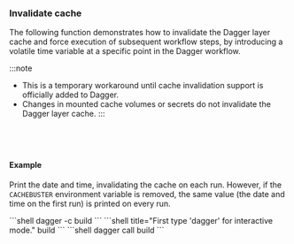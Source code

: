 ### Invalidate cache

The following function demonstrates how to invalidate the Dagger layer cache and force execution of subsequent workflow steps, by introducing a volatile time variable at a specific point in the Dagger workflow.

:::note
* This is a temporary workaround until cache invalidation support is officially added to Dagger.
* Changes in mounted cache volumes or secrets do not invalidate the Dagger layer cache.
:::

<Tabs groupId="language" queryString="sdk">
<TabItem value="go" label="Go">

```go file=../../../cookbook/snippets/builds/cache/go/main.go
```

</TabItem>
<TabItem value="python" label="Python">

```python file=../../../cookbook/snippets/builds/cache/python/main.py
```

</TabItem>
<TabItem value="typescript" label="TypeScript">

```typescript file=../../../cookbook/snippets/builds/cache/typescript/index.ts
```

</TabItem>
<TabItem value="php" label="PHP">

```php file=../../../cookbook/snippets/builds/cache/php/src/MyModule.php
```

</TabItem>
</Tabs>

#### Example

Print the date and time, invalidating the cache on each run. However, if the `CACHEBUSTER` environment variable is removed, the same value (the date and time on the first run) is printed on every run.

<Tabs groupId="shell">
<TabItem value="System shell">
```shell
dagger -c build
```
</TabItem>
<TabItem value="Dagger Shell">
```shell title="First type 'dagger' for interactive mode."
build
```
</TabItem>
<TabItem value="Dagger CLI">
```shell
dagger call build
```
</TabItem>
</Tabs>
